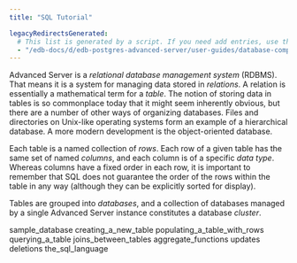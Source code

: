 ```yaml
---
title: "SQL Tutorial"

legacyRedirectsGenerated:
  # This list is generated by a script. If you need add entries, use the `legacyRedirects` key.
  - "/edb-docs/d/edb-postgres-advanced-server/user-guides/database-compatibility-for-oracle-developers-guide/13/sql_tutorial.html"
---
```


<div id="sql_tutorial" class="registered_link"></div>

Advanced Server is a *relational database management system* (RDBMS). That means it is a system for managing data stored in *relations*. A relation is essentially a mathematical term for a *table*. The notion of storing data in tables is so commonplace today that it might seem inherently obvious, but there are a number of other ways of organizing databases. Files and directories on Unix-like operating systems form an example of a hierarchical database. A more modern development is the object-oriented database.

Each table is a named collection of *rows*. Each row of a given table has the same set of named *columns*, and each column is of a specific *data type*. Whereas columns have a fixed order in each row, it is important to remember that SQL does not guarantee the order of the rows within the table in any way (although they can be explicitly sorted for display).

Tables are grouped into *databases*, and a collection of databases managed by a single Advanced Server instance constitutes a database *cluster*.

<div class="toctree" maxdepth="3">

sample_database creating_a_new_table populating_a_table_with_rows querying_a_table joins_between_tables aggregate_functions updates deletions the_sql_language

</div>
